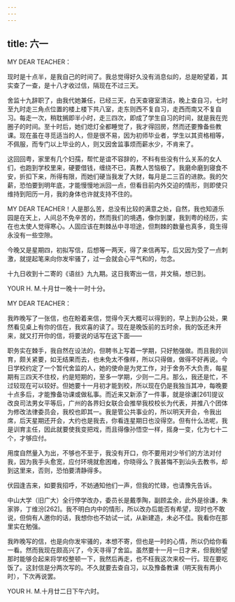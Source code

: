 ```yaml
---
---
---
```

title: 六一
---




MY DEAR TEACHER：

现时是十点半，是我自己的时间了。我总觉得好久没有消息似的，总是盼望着，其实查了一查，是十八才收过信，隔现在不过三天。

舍监十九辞职了，由我代她兼任，已经三天，白天查寝室清洁，晚上查自习，七时至九时走三角点位置的楼上楼下共八室，走东则西不复自习，走西而南又不复自习。每走一次，稍耽搁即半小时，走三四次，即成了学生自习的时间，就是我在兜圈子的时间。至十时后，她们熄灯全都睡觉了，我才得回房，然而还要豫备些教课。现在虽在寻觅适当的人，但是很不易，因为初师毕业者，学生以其资格相等，不佩服，而专门以上毕业的人，则又因舍监事烦而薪水少，不肯来了。

这回回粤，家里有几个妇孺，帮忙是谊不容辞的，不料有些没有什么关系的女人们，也跑到学校里来，硬要借钱，缠绕不已，真教人苦恼极了。我磨命磨到寝食不安，折扣下来，所得有限，而她们硬当我发了大财，每月是二三百的进款。我的欠薪，恐怕要到明年底，才能慢慢地派回一点，但看目前内外交迫的情形，则即使只维持到阳历一月，我的身体也许就支持不住的。

MY DEAR TEACHER！人是那么苦，总没有比较的满意之处，自然，我也知道乐园是在天上，人间总不免辛苦的，然而我们的境遇，像你到厦，我到粤的经历，实在也太使人觉得寒心。人固应该在荆棘丛中寻坦途，但荆棘的数量也真多，竟生得永没有一些空隙。

今晚又是星期四，初拟写信，后想等一两天，得了来信再写，后又因为受了一点刺激，就提起笔来向你发牢骚了，过一会就会心平气和的，勿念。

十九日收到十二寄的《语丝》九九期。这日我寄出一信，并文稿，想已到。

YOUR H. M.十月廿一晚十一时十分。

MY DEAR TEACHER：

我昨晚写了一张信，也在盼着来信，觉得今天大概可以得到的，早上到办公处，果然看见桌上有你的信在，我欢喜的读了。现在是晚饭前的五时余，我的饭还未开来，就又打开你的信，将要说的话写在这下面——

职务实在棘手，我自然在设法的，但聘书上写着一学期，只好勉强做。而且我的训育，颇关紧要，如无结果而去，也未免太不像样，所以只得做，做得不好再说。今日学校约定了一个暂代舍监的人，她的使命是为党工作，对于舍务不大负责，每星期有三四天不住校，约是短期的，至多一学期，少则一二月。那么，我还是忙，不过较现在可以较好。但她要十一月初才能到校，所以现在仍是我独当其冲，每晚要十点多后，才能豫备功课或做私事。而近来又新添了一件事，就是徐谦[261]提议改良司法男女平等后，广州的各界妇女联合会推举我校校长为代表，并推八个团体为修改法律委员会，我校也即其一。我是管公共事业的，所以明天开会，令我出席，后天星期还开会，大约也是我去，你看连星期日也没得空。但有什么法呢，我是训育主任，因此就要使我变把戏，而且得像孙悟空一样，摇身一变，化为七十二个，才够应付。

用度自然量入为出，不够也不至于，我没有开口，你不要用对少爷们的方法对付我，因为我手头愈宽，应付环境就愈困难，你晓得么？我甚悔不到汕头去教书，却到这里来，否则，恐怕要清静得多。

伏园逢吉来，如要我招呼，不妨通知他们一声，但我的忙碌，也请豫先告诉。

中山大学（旧广大）全行停学改办，委员长是戴季陶，副顾孟余，此外是徐谦，朱家骅，丁维汾[262]。我不明白内中的情形，所以改办后能否有希望，现时也不敢说，但倘有人邀你的话，我想你也不妨试一试，从新建造，未必不佳。我看你在那里实在勉强。

我昨晚写的信，也是向你发牢骚的，本想不寄，但也是一时的心情，所以仍给你看一看。然而我现在颇高兴了，今天寻得了舍监。虽然要十一月一日才来，但我盼望那时能够合起来将学校整顿一下，我然后再走，也不枉我这次来校一行。现在要吃饭了。这封信是分两次写的。不久就要去查自习，以及豫备教课（明天我有两小时），下次再说罢。

YOUR H. M.十月廿二日下午六时。
